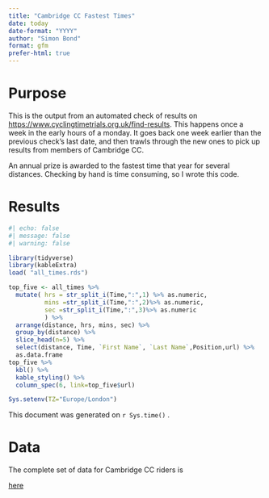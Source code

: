 ```yaml
---
title: "Cambridge CC Fastest Times"
date: today
date-format: "YYYY"
author: "Simon Bond"
format: gfm
prefer-html: true
---
```


# Purpose

This is the output from an automated check of results on <https://www.cyclingtimetrials.org.uk/find-results>. This happens once a week in the early hours of a monday.  It goes back one week earlier than the previous check's last date, and then trawls through the new ones to pick up results from members of Cambridge CC. 

An annual prize is awarded to the fastest time that year for several distances. Checking by hand is time consuming, so I wrote this code. 

# Results


```r
#| echo: false
#| message: false
#| warning: false

library(tidyverse)
library(kableExtra)
load( "all_times.rds")

top_five <- all_times %>% 
  mutate( hrs = str_split_i(Time,":",1) %>% as.numeric,
          mins =str_split_i(Time,":",2)%>% as.numeric,
          sec =str_split_i(Time,":",3)%>% as.numeric
          ) %>% 
  arrange(distance, hrs, mins, sec) %>% 
  group_by(distance) %>% 
  slice_head(n=5) %>% 
  select(distance, Time, `First Name`, `Last Name`,Position,url) %>% 
  as.data.frame 
top_five %>% 
  kbl() %>% 
  kable_styling() %>% 
  column_spec(6, link=top_five$url)

Sys.setenv(TZ="Europe/London")

```

This document was generated on `r Sys.time()` .


# Data

The complete set of data for Cambridge CC riders is 
```{=html}
<a href="all_results.csv" download="all_results.csv"> here </a>
```